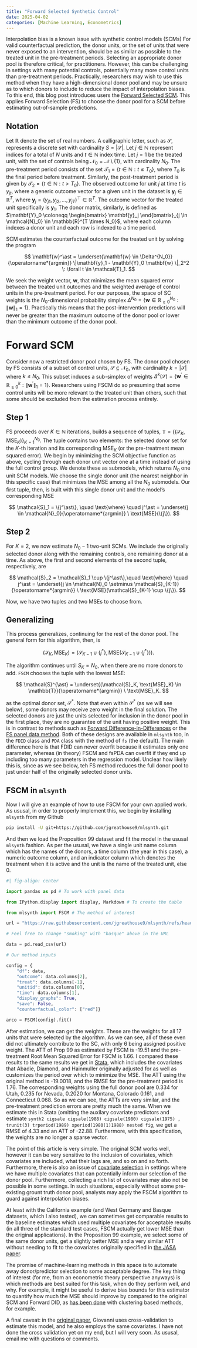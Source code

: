 ```yaml
---
title: "Forward Selected Synthetic Control"
date: 2025-04-02
categories: [Machine Learning, Econometrics]
---
```


Interpolation bias is a known issue with synthetic control models (SCMs) For valid counterfactual prediction, the donor units, or the set of units that were never exposed to an intervention, should be as similar as possible to the treated unit in the pre-treatment periods. Selecting an appropriate donor pool is therefore critical, for practitioners. However, this can be challenging in settings with many potential controls, potentially many more control units than pre-treatment periods. Practically, researchers may wish to use this method when they have a high-dimensional donor pool and may be unsure as to which donors to include to reduce the impact of interpolation biases. To this end, this blog post introduces users the [Forward Selected SCM](https://doi.org/10.1016/j.econlet.2024.111976). This applies Forward Selection (FS) to choose the donor pool for a SCM before estimating out-of-sample predictions.

## Notation

Let $\mathbb{R}$ denote the set of real numbers. A calligraphic letter, such as $\mathcal{S}$, represents a discrete set with cardinality $S = |\mathcal{S}|$. Let $j \in \mathbb{N}$ represent indices for a total of $N$ units and $t \in \mathbb{N}$ index time. Let $j = 1$ be the treated unit, with the set of controls being $\mathcal{N}_0 = \mathcal{N} \setminus \{1\}$, with cardinality $N_0$. The pre-treatment period consists of  the set  $\mathcal{T}_1 = \{ t \in \mathbb{N} : t \leq T_0 \},$ where $T_0$ is the final period before treatment. Similarly, the post-treatment period is given by  $\mathcal{T}_2 = \{ t \in \mathbb{N} : t > T_0 \}.$  The observed outcome for unit $j$ at time $t$ is $y_{jt}$, where a generic outcome vector for a given unit in the dataset is $\mathbf{y}_j \in \mathbb{R}^T$, where $\mathbf{y}_j = (y_{j1}, y_{j2}, \dots, y_{jT})^\top \in \mathbb{R}^{T}$. The outcome vector for the treated unit specifically is $\mathbf{y}_1$. The donor matrix, similarly, is defined as $\mathbf{Y}_0 \coloneqq \begin{bmatrix} \mathbf{y}_j \end{bmatrix}_{j \in \mathcal{N}_0} \in \mathbb{R}^{T \times N_0}$, where each column indexes a donor unit and each row is indexed to a time period.

SCM estimates the counterfactual outcome for the treated unit by solving the program

$$
\mathbf{w}^\ast = \underset{\mathbf{w} \in \Delta^{N_0}}{\operatorname*{argmin}} \|\mathbf{y}_1 - \mathbf{Y}_0 \mathbf{w} \|_2^2 \: \forall t \in \mathcal{T}_1.
$$

We seek the weight vector, $\mathbf{w}$, that minimizes the mean squared error between the treated unit outcomes and the weighted average of control units in the pre-treatment period. For our purposes, the space of SC weights is the $N_0$-dimensional probability simplex $\Delta^{N_0} = \left\{ \mathbf{w} \in \mathbb{R}_{\geq 0}^{N_0} : \|\mathbf{w}\|_1 = 1 \right\}.$ Practically this means that the post-intervention predictions will never be greater than the maximum outcome of the donor pool or lower than the minimum outcome of the donor pool.

# Forward SCM

Consider now a restricted donor pool chosen by FS. The donor pool chosen by FS consists of a subset of control units, $\mathcal{S} \subseteq \mathcal{N}_0$, with cardinality $k = |\mathcal{S}|$ where $k \leq N_0$. This subset induces a sub-simplex of weights $\Delta^{k}(\mathcal{S}) = \left\{ \mathbf{w}^\prime \in \mathbb{R}_{\geq 0}^{k} : \|\mathbf{w}^{\prime}\|_1 = 1 \right\}$. Researchers using FSCM do so presuming that some control units will be more relevant to the treated unit than others, such that some should be excluded from the estimation process entirely.

## Step 1

FS proceeds over $K \in \mathbb{N}$ iterations, builds a sequence of tuples, $\mathbb{T} = \{(\mathcal{S}_K, \text{MSE}_K) \}_{K=1}^{N_0}$. The tuple contains two elements: the selected donor set for the $K$-th iteration and its corresponding $\text{MSE}_K$ (or the pre-treatment mean squared error). We begin by minimizing the SCM objective function as above, cycling through each donor unit vector one at a time instead of using the full control group. We denote these as submodels, which returns $N_0$ one unit SCM models. We choose the single donor unit (the nearest neighbor in this specific case) that minimizes the MSE among all the $N_0$ submodels. Our first tuple, then, is built with this single donor unit and the model's corresponding MSE

$$
\mathcal{S}_1 = \{j^\ast\}, \quad \text{where} \quad j^\ast = \underset{j \in \mathcal{N}_0}{\operatorname*{argmin}} \ \text{MSE}(\{j\}).
$$

## Step 2

For $K=2$, we now estimate $N_0-1$ two-unit SCMs.  We include the originally selected donor along with the remaining controls, one remaining donor at a time. As above, the first and second elements of the second tuple, respectively, are

$$
 \mathcal{S}_2 = \mathcal{S}_1 \cup \{j^\ast\},\quad \text{where} \quad j^\ast = \underset{j \in \mathcal{N}_0 \setminus \mathcal{S}_{K-1}}{\operatorname*{argmin}} \ \text{MSE}(\mathcal{S}_{K-1} \cup \{j\}).
$$


Now, we have two tuples and two MSEs to choose from.

## Generalizing

This process generalizes, continuing for the rest of the donor pool. The general form for this algorithm, then, is

$$
(\mathcal{S}_K, \text{MSE}_K) = (\mathcal{S}_{K-1} \cup \{j^\ast\}, \text{MSE}(\mathcal{S}_{K-1} \cup \{j^\ast\})).
$$

The algorithm continues until $S_K=N_0$, when there are no more donors to add. ```FSCM``` chooses the tuple with the lowest $\text{MSE}$:

$$
\mathcal{S}^{\ast} = \underset{(\mathcal{S}_K, \text{MSE}_K) \in \mathbb{T}}{\operatorname*{argmin}} \ \text{MSE}_K.
$$

as the optimal donor set, $\mathcal{S}^{\ast}$. Note that even within $\mathcal{S}^{\ast}$ (as we will see below), some donors may receive zero weight in the final solution. The selected donors are just the units selected for inclusion in the donor pool in the first place, they are no guarantee of the unit having positive weight. This is in contrast to methods such as [Forward Difference-in-Differences](https://doi.org/10.1287/mksc.2022.0212) or the [FS panel data method](https://doi.org/10.1016/j.jeconom.2021.04.009). Both of these designs are available in `mlsynth` too, in the ```FDID``` class and ```PDA``` class with the method of ```fs``` (the default). The main difference here is that FDID can never overfit because it estimates only one parameter, whereas (in theory) FSCM and fsPDA can overfit if they end up including too many parameters in the regression model. Unclear how likely this is, since as we see below, teh FS method reduces the full donor pool to just under half of the originally selected donor units.

## FSCM in ```mlsynth```

Now I will give an example of how to use FSCM for your own applied work. As ususal, in order to properly implement this, we begin by installing ```mlsynth``` from my Github

```bash
pip install -U git+https://github.com/jgreathouse9/mlsynth.git
```

And then we load the Proposition 99 dataset and fit the model in the ususal ```mlsynth``` fashion. As per the ususal, we have a single unit name column which has the names of the donors, a time column (the year in this case), a numeric outcome column, and an indicator column which denotes the treatment when it is active and the unit is the name of the treated unit, else 0.

```python
#| fig-align: center

import pandas as pd # To work with panel data

from IPython.display import display, Markdown # To create the table

from mlsynth import FSCM # The method of interest

url = "https://raw.githubusercontent.com/jgreathouse9/mlsynth/refs/heads/main/basedata/smoking_data.csv"

# Feel free to change "smoking" with "basque" above in the URL

data = pd.read_csv(url)

# Our method inputs

config = {
    "df": data,
    "outcome": data.columns[2],
    "treat": data.columns[-1],
    "unitid": data.columns[0],
    "time": data.columns[1],
    "display_graphs": True,
    "save": False,
    "counterfactual_color": ["red"]}

arco = FSCM(config).fit()
```

After estimation, we can get the weights. These are the weights for all 17 units that were selected by the algorithm. As we can see, all of these even did not ultimately contribute to the SC, with only 6 being assigned positive weight. The ATT of Prop 99 as estimated by FSCM is -19.51 and the pre-treatment Root Mean Squared Error for FSCM is 1.66. I compared these results to the same results we get in [Stata](https://doi.org/10.1177/1536867X2311952), which includes the covariates that Abadie, Diamond, and Hainmuller originally adjusted for as well as customizes the period over which to minimize the MSE. The ATT using the original method is -19.0018, and the RMSE for the pre-treatment period is 1.76. The corresponding weights using the full donor pool are 0.334 for Utah, 0.235 for Nevada, 0.2020 for Montana, Colorado 0.161, and Connecticut 0.068. So as we can see, the ATTs are very similar, and the pre-treatment prediction errors are pretty much the same. When we estimate this in Stata (omitting the auxilary covariate predictors and estimate ```synth2 cigsale cigsale(1988) cigsale(1980) cigsale(1975) , trunit(3) trperiod(1989) xperiod(1980(1)1988) nested fig```, we get a RMSE of 4.33 and an ATT of -22.88. Furthermore, with this specification, the weights are no longer a sparse vector.

The point of this article is very simple. The original SCM works well, however it can be very sensitive to the inclusion of covariates, which covariates are included, what their lags are, and so on and so forth. Furthermore, there is also an issue of [covariate selection](
https://doi.org/10.48550/arXiv.2203.11576) in settings where we have multiple covariates that can potentially inform our selection of the donor pool. Furthermore, collecting a rich list of covariates may also not be possible in some settings. In such situations, especially without some pre-existing grount truth donor pool, analysts may apply the FSCM algorithm to guard against interpolation biases.

At least with the California example (and West Germany and Basque datasets, which I also tested), we can sometimes get comparable results to the baseline estimates which used multiple covariates for acceptable results (in all three of the standard test cases, FSCM actually get lower MSE than the original applications). In the Proposition 99 example, we select some of the same donor units, get a slightly better MSE and a very similar ATT without needing to fit to the covariates originally specified in [the JASA paper](https://doi.org/10.1198/jasa.2009.ap08746).

The promise of machine-learning methods in this space is to automate away donor/predictor selection to some acceptable degree. The key thing of interest (for me, from an econometric theory perspective anyways) is which methods are best suited for this task, when do they perform well, and why. For example, it might be useful to derive bias bounds for this estimator to quantify how much the MSE should improve by compared to the original SCM and Forward DID, as [has been done](https://arxiv.org/pdf/2503.21629) with clustering based methods, for example.

A final caveat: in the [original paper](https://doi.org/10.1016/j.econlet.2024.111976), Giovanni uses cross-validation to estimate this model, and he also employs the same covariates. I have not done the cross validation yet on my end, but I will very soon. As ususal, email me with questions or comments.
